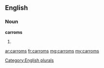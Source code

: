 ==English==

===Noun===
'''carroms'''

# {{plural of|carrom}}

[[Category:English plurals]]

[[ar:carroms]]
[[fr:carroms]]
[[mg:carroms]]
[[my:carroms]]